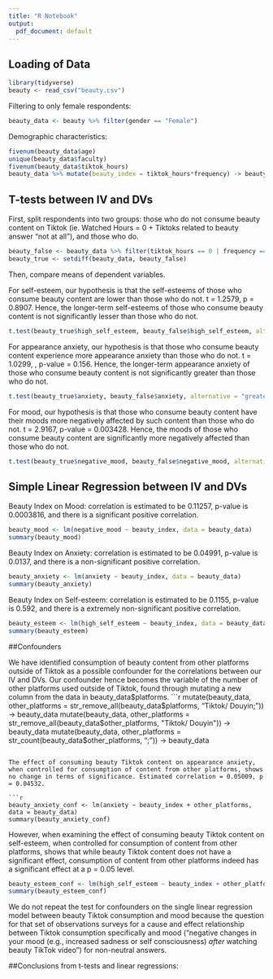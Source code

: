 ```yaml
---
title: "R Notebook"
output:
  pdf_document: default
---
```


## Loading of Data

```r
library(tidyverse)
beauty <- read_csv("beauty.csv")
```

Filtering to only female respondents:

```r
beauty_data <- beauty %>% filter(gender == "Female")
```

Demographic characteristics:

```r
fivenum(beauty_data$age)
unique(beauty_data$faculty)
fivenum(beauty_data$tiktok_hours)
beauty_data %>% mutate(beauty_index = tiktok_hours*frequency) -> beauty_data
```

## T-tests between IV and DVs

First, split respondents into two groups: those who do not consume beauty content on Tiktok (ie. Watched Hours = 0 + Tiktoks related to beauty answer "not at all"), and those who do.

```r
beauty_false <- beauty_data %>% filter(tiktok_hours == 0 | frequency == 1)
beauty_true <- setdiff(beauty_data, beauty_false)

```

Then, compare means of dependent variables.

For self-esteem, our hypothesis is that the self-esteems of those who consume beauty content are lower than those who do not. t = 1.2579, p = 0.8907. Hence, the longer-term self-esteems of those who consume beauty content is not significantly lesser than those who do not.

```r
t.test(beauty_true$high_self_esteem, beauty_false$high_self_esteem, alternative = "less")
```

For appearance anxiety, our hypothesis is that those who consume beauty content experience more appearance anxiety than those who do not. t = 1.0299, , p-value = 0.156. Hence, the longer-term appearance anxiety of those who consume beauty content is not significantly greater than those who do not.

```r
t.test(beauty_true$anxiety, beauty_false$anxiety, alternative = "greater")
```

For mood, our hypothesis is that those who consume beauty content have their moods more negatively affected by such content than those who do not. t = 2.9167, p-value = 0.003428. Hence, the moods of those who consume beauty content are significantly more negatively affected than those who do not.

```r
t.test(beauty_true$negative_mood, beauty_false$negative_mood, alternative = "greater")
```

## Simple Linear Regression between IV and DVs

Beauty Index on Mood: correlation is estimated to be 0.11257, p-value is 0.0003816, and there is a significant positive correlation.

```r
beauty_mood <- lm(negative_mood ~ beauty_index, data = beauty_data)
summary(beauty_mood)
```

Beauty Index on Anxiety: correlation is estimated to be 0.04991, p-value is 0.0137, and there is a non-significant positive correlation.

```r
beauty_anxiety <- lm(anxiety ~ beauty_index, data = beauty_data)
summary(beauty_anxiety)
```

Beauty Index on Self-esteem: correlation is estimated to be 0.1155, p-value is 0.592, and there is a extremely non-significant positive correlation.

```r
beauty_esteem <- lm(high_self_esteem ~ beauty_index, data = beauty_data)
summary(beauty_esteem)
```

##Confounders

We have identified consumption of beauty content from other platforms outside of Tiktok as a possible confounder for the correlations between our IV and DVs. Our confounder hence becomes the variable of the number of other platforms used outside of Tiktok, found through mutating a new column from the data in beauty_data$platforms.
```r
mutate(beauty_data, other_platforms = str_remove_all(beauty_data$platforms, "Tiktok/ Douyin;")) -> beauty_data
mutate(beauty_data, other_platforms = str_remove_all(beauty_data$other_platforms, "Tiktok/ Douyin")) -> beauty_data
mutate(beauty_data, other_platforms = str_count(beauty_data$other_platforms, ";")) -> beauty_data
```

The effect of consuming beauty Tiktok content on appearance anxiety, when controlled for consumption of content from other platforms, shows no change in terms of significance. Estimated correlation = 0.05009, p = 0.04532.

```r
beauty_anxiety_conf <- lm(anxiety ~ beauty_index + other_platforms, data = beauty_data)
summary(beauty_anxiety_conf)
```

However, when examining the effect of consuming beauty Tiktok content on self-esteem, when controlled for consumption of content from other platforms, shows that while beauty Tiktok content does not have a significant effect, consumption of content from other platforms indeed has a significant effect at a p = 0.05 level.

```r
beauty_esteem_conf <- lm(high_self_esteem ~ beauty_index + other_platforms, data = beauty_data)
summary(beauty_esteem_conf)
```

We do not repeat the test for confounders on the single linear regression model between beauty Tiktok consumption and mood because the question for that set of observations surveys for a cause and effect relationship between Tiktok consumption specifically and mood ("negative changes in your mood (e.g., increased sadness or self consciousness) *after* watching beauty TikTok video") for non-neutral answers.

##Conclusions from t-tests and linear regressions: 


